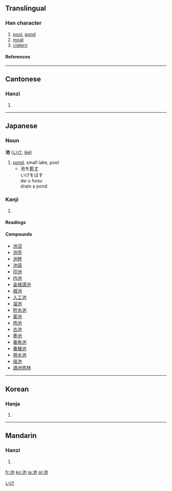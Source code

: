 ==Translingual==
===Han character===
{{Han char|rn=85|rad=水|as=03|sn=6|four=3411<sub>2</sub>|canj=水心木 (EPD)|ids=⿰[[氵]][[也]]}}
# [[pool]], [[pond]]
# [[moat]]
# [[cistern]]
====References====
{{Han ref|kx=0606.050|dkj=17141|dj=1000.010|hdz=31555.030|uh=6C60|ud=27744|bh=A6C0|bd=42688}}

----

==Cantonese==
===Hanzi===
{{yue-hanzi|jyut=|y=chi4}}
# {{defn|Cantonese}}

----
==Japanese==
===Noun===
'''池''' ([[いけ]], [[ike]])
# [[pond]], small lake, pool
#*池を[[乾す]]<br>いけをほす<br>''ike o hosu''<br>drain a pond

===Kanji===
{{ja-kanji|grade=2|rs=水03}}
# {{defn|Japanese}} 
====Readings====
{{ja-readings|on=[[ち]] ([[chi]]), [[た]] ([[ta]])|kun=[[いけ]] ([[ike]])}}
====Compounds====
*[[池沼]]
*[[池亭]]
*[[池畔]]
*[[池袋]]
*[[印池]]
*[[内池]]
*[[金城湯池]]
*[[城池]]
*[[人工池]]
*[[溜池]]
*[[貯水池]]
*[[電池]]
*[[肉池]]
*[[古池]]
*[[墨池]]
*[[養魚池]]
*[[養殖池]]
*[[用水池]]
*[[瑶池]]
*[[酒池肉林]]



[[Category:Japanese nouns|いけ]]
----
==Korean==
===Hanja===
{{ko-hanja|hangeul=[[지]], [[타]]|eumhun=|rv=ji, ta|mr=chi, t'a|y=ci, tha}}
# {{defn|Korean}}

----
==Mandarin==
===Hanzi===
{{cmn-hanzi|pin=[[chí]] ([[chi2]])|wg=ch'ih<sup>2</sup>}}
# {{defn|Mandarin}}

[[fr:池]]
[[ko:池]]
[[ja:池]]
[[pl:池]]